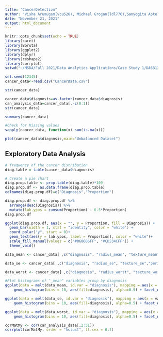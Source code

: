 ```yaml
---
title: "CancerDetection"
author: "Visha Arumugam(vcu526), Michael Grogan(ldl776),Sanyogita Apte(jlh562)"
date: "November 21, 2021"
output: html_document
---
```

<style type="text/css">

h1.title {
  font-size: 38px;
  text-align: center;
}
h4.author { 
  font-size: 18px;
  text-align: center;
}
h4.date { 
  font-size: 18px;
  text-align: center;
}
</style>
```r
knitr::opts_chunk$set(echo = TRUE)
library(caret)
library(Boruta)
library(ggplot2)
library(dplyr)
library(reshape2)
library(corrplot)
setwd("~/MSDA/Fall 2021/Data Analytics Applications/Case Study 1/DA6813CaseStudies/Case5")
```

```r
set.seed(12345)
cancer_data<-read.csv("CancerData.csv")
```

```r
str(cancer_data)
```
```r
cancer_data$diagnosis=as.factor(cancer_data$diagnosis)
can_analysis_data=cancer_data[,-c(0:1)]
str(cancer_data)
```


```r
summary(cancer_data)
```

```r
#Check for Missing values
sapply(cancer_data, function(x) sum(is.na(x)))
```

```r
plot(cancer_data$diagnosis,main="Unbalanced Dataset")
```
## Exploratory Data Analysis

```r
# frequency of the cancer distribution
diag.table = table(cancer_data$diagnosis)

# Create a pie chart 
diag.prop.table <- prop.table(diag.table)*100
diag.prop.df <- as.data.frame(diag.prop.table)
colnames(diag.prop.df)=c("Diagnosis","Proportion")

diag.prop.df <- diag.prop.df %>%
  arrange(desc(Diagnosis)) %>%
  mutate(lab.ypos = cumsum(Proportion) - 0.5*Proportion)
diag.prop.df

ggplot(diag.prop.df, aes(x = "", y = Proportion, fill = Diagnosis)) +
  geom_bar(width = 1, stat = "identity", color = "white") +
  coord_polar("y", start = 0)+
  geom_text(aes(y = lab.ypos, label = Proportion), color = "white")+
  scale_fill_manual(values = c("#868686FF", "#CD534CFF")) +
  theme_void()
```
```r
data_mean <- cancer_data[ ,c("diagnosis", "radius_mean", "texture_mean","perimeter_mean", "area_mean", "smoothness_mean", "compactness_mean", "concavity_mean", "concave.points_mean", "symmetry_mean", "fractal_dimension_mean" )]

data_se <- cancer_data[ ,c("diagnosis", "radius_se", "texture_se","perimeter_se", "area_se", "smoothness_se", "compactness_se", "concavity_se", "concave.points_se", "symmetry_se", "fractal_dimension_se" )]

data_worst <- cancer_data[ ,c("diagnosis", "radius_worst", "texture_worst","perimeter_worst", "area_worst", "smoothness_worst", "compactness_worst", "concavity_worst", "concave.points_worst", "symmetry_worst", "fractal_dimension_worst" )]

#Plot histograms of "_mean" variables group by diagnosis
ggplot(data = melt(data_mean, id.var = "diagnosis"), mapping = aes(x = value)) + 
    geom_histogram(bins = 10, aes(fill=diagnosis), alpha=0.5) + facet_wrap(~variable, scales =      'free_x')

ggplot(data = melt(data_se, id.var = "diagnosis"), mapping = aes(x = value)) + 
    geom_histogram(bins = 10, aes(fill=diagnosis), alpha=0.5) + facet_wrap(~variable, scales =      'free_x')

ggplot(data = melt(data_worst, id.var = "diagnosis"), mapping = aes(x = value)) + 
    geom_histogram(bins = 10, aes(fill=diagnosis), alpha=0.5) + facet_wrap(~variable, scales =      'free_x')
```

```r
corMatMy <- cor(can_analysis_data[,2:31])
corrplot(corMatMy, order = "hclust", tl.cex = 0.7)
```


